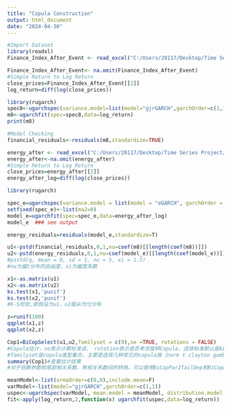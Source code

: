 ```yaml
---
title: "Copula Construction"
output: html_document
date: "2024-04-30"
---
```


```r
#Import Dataset
library(readxl)
Finance_Index_After_Event <- read_excel("C:/Users/20117/Desktop/Time Series Project/Finance Index After Event.xlsx")

Finance_Index_After_Event<- na.omit(Finance_Index_After_Event)
#Simple Return to Log Return
close_prices=Finance_Index_After_Event[[2]]
log_return=diff(log(close_prices))

library(rugarch)
spec8<-ugarchspec(variance.model=list(model="gjrGARCH",garchOrder=c(1,1)),mean.model=list(armaOrder=c(0,0),include.mean=FALSE),distribution.model="std")
m8<-ugarchfit(spec=spec8,data=log_return)
print(m8)

#Model Checking
financial_residuals<-residuals(m8,standardize=TRUE)

```

```r
energy_after <- read_excel("C:/Users/20117/Desktop/Time Series Project/energy_after.xlsx")
energy_after<-na.omit(energy_after)
#Simple Return to Log Return
close_prices=energy_after[[2]]
energy_after_log=diff(log(close_prices))

library(rugarch)

spec_e=ugarchspec(variance.model = list(model = "eGARCH", garchOrder = c(1,1)),mean.model = list(armaOrder = c(0,3), include.mean =T),distribution.model = "std")
setfixed(spec_e)<-list(ma2=0)
model_e=ugarchfit(spec=spec_e,data=energy_after_log)
model_e  ### see output

energy_residuals=residuals(model_e,standardize=T)

```
```r

u1<-pstd(financial_residuals,0,1,nu=coef(m8)[[length(coef(m8))]])
u2<-pstd(energy_residuals,0,1,nu=coef(model_e)[[length(coef(model_e))]])#概率积分转换
#psstd(q, mean = 0, sd = 1, nu = 5, xi = 1.5)
#nu为偏t分布的自由度，xi为偏度系数

x1<-as.matrix(u1)
x2<-as.matrix(u2)
ks.test(x1,'punif')
ks.test(x2,'punif')
#K-S检验,原假设为u1、u2服从均匀分布

z=runif(100)
qqplot(x1,z)
qqplot(x2,z)

```



```r
Cop1=BiCopSelect(u1,u2,familyset = c(9),se =TRUE, rotations = FALSE)
#Copula估计，se表示计算标准误， rotation表示是否考虑旋转Copula，选择标准默认是AIC
#familyset是copula类型集合，主要是选择几种常见的copula族（norm t clayton gumbel frank SJC）
summary(Cop1)#查看估计结果
#对于依赖参数和尾部相关系数、秩相关系数间的转换，可以使用BiCopPar2TailDep和BiCopPar2Tau函数
```



```r
meanModel<-list(armaOrder=c(0,0),include.mean=F)
varModel<-list(model="gjrGARCH",garchOrder=c(1,1))
uspec<-ugarchspec(varModel, mean.model = meanModel, distribution.model = "std")
fit<-apply(log_return,2,function(x) ugarchfit(uspec,data=log_return))
```
